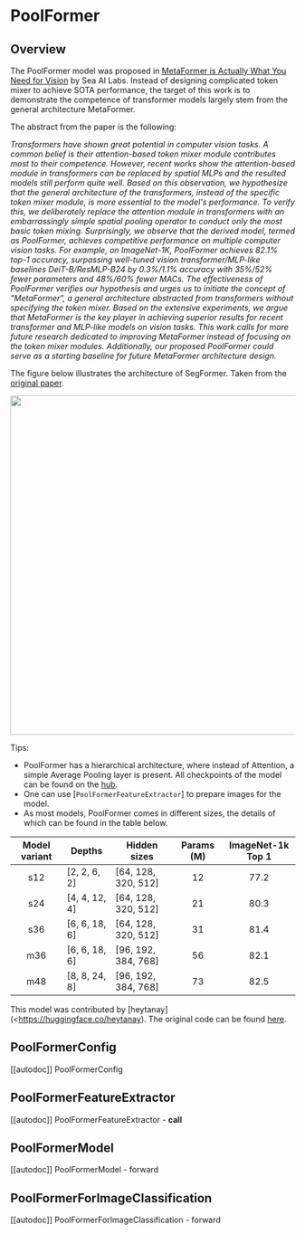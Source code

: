 <!--Copyright 2022 The HuggingFace Team. All rights reserved.

Licensed under the Apache License, Version 2.0 (the "License"); you may not use this file except in compliance with
the License. You may obtain a copy of the License at

http://www.apache.org/licenses/LICENSE-2.0

Unless required by applicable law or agreed to in writing, software distributed under the License is distributed on
an "AS IS" BASIS, WITHOUT WARRANTIES OR CONDITIONS OF ANY KIND, either express or implied. See the License for the
specific language governing permissions and limitations under the License.
-->

# PoolFormer

## Overview

The PoolFormer model was proposed in [MetaFormer is Actually What You Need for Vision](https://arxiv.org/abs/2111.11418)  by Sea AI Labs. Instead of designing complicated token mixer to achieve SOTA performance, the target of this work is to demonstrate the competence of transformer models largely stem from the general architecture MetaFormer.

The abstract from the paper is the following:

*Transformers have shown great potential in computer vision tasks. A common belief is their attention-based token mixer module contributes most to their competence. However, recent works show the attention-based module in transformers can be replaced by spatial MLPs and the resulted models still perform quite well. Based on this observation, we hypothesize that the general architecture of the transformers, instead of the specific token mixer module, is more essential to the model's performance. To verify this, we deliberately replace the attention module in transformers with an embarrassingly simple spatial pooling operator to conduct only the most basic token mixing. Surprisingly, we observe that the derived model, termed as PoolFormer, achieves competitive performance on multiple computer vision tasks. For example, on ImageNet-1K, PoolFormer achieves 82.1% top-1 accuracy, surpassing well-tuned vision transformer/MLP-like baselines DeiT-B/ResMLP-B24 by 0.3%/1.1% accuracy with 35%/52% fewer parameters and 48%/60% fewer MACs. The effectiveness of PoolFormer verifies our hypothesis and urges us to initiate the concept of "MetaFormer", a general architecture abstracted from transformers without specifying the token mixer. Based on the extensive experiments, we argue that MetaFormer is the key player in achieving superior results for recent transformer and MLP-like models on vision tasks. This work calls for more future research dedicated to improving MetaFormer instead of focusing on the token mixer modules. Additionally, our proposed PoolFormer could serve as a starting baseline for future MetaFormer architecture design.*

The figure below illustrates the architecture of SegFormer. Taken from the [original paper](https://arxiv.org/abs/2111.11418).

<img width="600" src="https://user-images.githubusercontent.com/15921929/142746124-1ab7635d-2536-4a0e-ad43-b4fe2c5a525d.png"/>


Tips:

- PoolFormer has a hierarchical architecture, where instead of Attention, a simple Average Pooling layer is present. All checkpoints of the model can be found on the [hub](https://huggingface.co/models?other=poolformer).
- One can use [`PoolFormerFeatureExtractor`] to prepare images for the model.
- As most models, PoolFormer comes in different sizes, the details of which can be found in the table below.

| **Model variant** | **Depths**    | **Hidden sizes**    | **Params (M)** | **ImageNet-1k Top 1** |
| :---------------: | ------------- | ------------------- | :------------: | :-------------------: |
| s12               | [2, 2, 6, 2]  | [64, 128, 320, 512] | 12             | 77.2                  |
| s24               | [4, 4, 12, 4] | [64, 128, 320, 512] | 21             | 80.3                  |
| s36               | [6, 6, 18, 6] | [64, 128, 320, 512] | 31             | 81.4                  |
| m36               | [6, 6, 18, 6] | [96, 192, 384, 768] | 56             | 82.1                  |
| m48               | [8, 8, 24, 8] | [96, 192, 384, 768] | 73             | 82.5                  |

This model was contributed by [heytanay](<https://huggingface.co/heytanay). The original code can be found [here](https://github.com/sail-sg/poolformer).

## PoolFormerConfig
[[autodoc]] PoolFormerConfig

## PoolFormerFeatureExtractor
[[autodoc]] PoolFormerFeatureExtractor
    - __call__

## PoolFormerModel
[[autodoc]] PoolFormerModel
    - forward
    
## PoolFormerForImageClassification
[[autodoc]] PoolFormerForImageClassification
    - forward